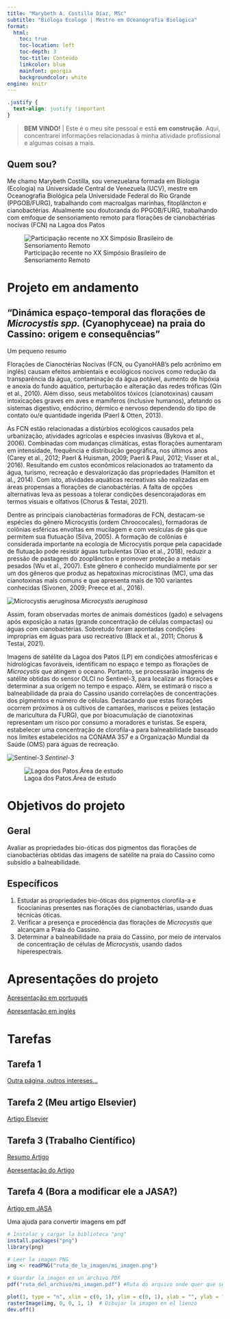 ```yaml
---
title: "Marybeth A. Costilla Díaz, MSc"
subtitle: "Bióloga Ecologo | Mestre em Oceanografia Biológica"
format: 
  html:
    toc: true
    toc-location: left
    toc-depth: 3
    toc-title: Conteúdo
    linkcolor: blue
    mainfont: georgia
    backgroundcolor: white
engine: knitr 
---
```


```css
.justify {
  text-align: justify !important
}
```

> **BEM VINDO!**    |  Este é o meu site pessoal e está **em construção**. Aqui, concentrarei informações relacionadas à minha atividade profissional e algumas coisas a mais.

## **Quem sou?**

Me chamo Marybeth Costilla, sou venezuelana formada em Biologia (Ecologia) na Universidade Central de Venezuela (UCV), mestre em Oceanografia Biológica pela Universidade Federal do Rio Grande (PPGOB/FURG), trabalhando com macroalgas marinhas, fitoplâncton e cianobactérias. Atualmente sou doutoranda do PPGOB/FURG, trabalhando com emfoque de sensoriamento remoto para florações de cianobactérias nocivas (FCN) na Lagoa dos Patos

![Participação recente no XX Simpósio Brasileiro de Sensoriamento Remoto](Mary.jpg){fig-align="center"}

# **Projeto em andamento**


## "Dinámica espaço-temporal das florações de *Microcystis spp.* (Cyanophyceae) na praia do Cassino: origem e consequências"

Um pequeno resumo

::: justify

  Florações de Cianoctérias Nocivas (FCN, ou CyanoHAB’s pelo acrônimo em inglês) causam efeitos ambientais e ecológicos nocivos como redução da transparência da água, contaminação da água potável, aumento de hipóxia e anoxia do fundo aquático, perturbação e alteração das redes tróficas (Qin et al., 2010). Além disso, seus metabólitos tóxicos (cianotoxinas) causam intoxicações graves em aves e mamíferos (inclusive humanos), afetando os sistemas digestivo, endócrino, dérmico e nervoso dependendo do tipo de contato ou/e quantidade ingerida (Paerl & Otten, 2013).
  
  As FCN estão relacionadas a distúrbios ecológicos causados pela urbanização, atividades agrícolas e espécies invasivas (Bykova et al., 2006). Combinadas com mudanças climáticas, estas florações aumentaram em intensidade, frequência e distribuição geográfica, nos últimos anos (Carey et al., 2012; Paerl & Huisman, 2009; Paerl & Paul, 2012; Visser et al., 2016). Resultando em custos econômicos relacionados ao tratamento da água, turismo, recreação e desvalorização das propriedades (Hamilton et al., 2014). Com isto, atividades aquáticas recreativas são realizadas em áreas propensas a florações de cianobactérias. A falta de opções alternativas leva as pessoas a tolerar condições desencorajadoras em termos visuais e olfativos  (Chorus & Testai, 2021).
  
  Dentre as principais cianobactérias formadoras de FCN, destacam-se espécies do gênero Microcystis (ordem Chroococales), formadoras de colônias esféricas envoltas em mucilagem e com vesículas de gás que permitem sua flutuação (Silva, 2005). A formação de colônias é considerada importante na ecologia de Microcystis porque pela capacidade de flutuação pode resistir águas turbulentas (Xiao et al., 2018), reduzir a pressão de pastagem do zooplâncton e promover proteção a metais pesados (Wu et al., 2007). Este gênero é conhecido mundialmente por ser um dos gêneros que produz as hepatoxinas microcistinas (MC), uma das cianotoxinas mais comuns e que apresenta mais de 100 variantes conhecidas (Sivonen, 2009; Preece et al., 2016). 
  
::: aside
![Microcystis aeruginosa](Microcystis.jpg) *Microcystis aeruginosa*
:::
  
  Assim, foram observadas mortes de animais domésticos (gado) e selvagens após exposição a natas (grande concentração de células compactas) ou águas com cianobactérias. Sobretudo foram apontadas condições improprias em águas para uso recreativo (Black et al., 2011; Chorus & Testai, 2021).
 

  Imagens de satélite da Lagoa dos Patos (LP) em condições atmosféricas e hidrológicas favoráveis, identificam no espaço e tempo as florações de *Microcystis* que atingem o oceano. Portanto, se processarão imagens de satélite obtidas do sensor OLCI no Sentinel-3, para localizar as florações e determinar a sua origem no tempo e espaço. Além, se estimará o risco a balneabilidade da praia do Cassino usando correlações de concentrações dos pigmentos e número de células. Destacando que estas florações ocorrem próximos à os cultivos de camarões, mariscos e peixes (estação de maricultura da FURG), que por bioacumulação de cianotoxinas representam um risco por consumo a moradores e turistas. Se espera, estabelecer uma concentração de clorofila-a para balneabilidade baseado nos limites estabelecidos na CONAMA 357 e a Organização Mundial da Saúde (OMS) para águas de recreação.

::: aside
![Sentinel-3](olci.jfif) *Sentinel-3*
:::

![Lagoa dos Patos.Área de estudo](Lagoa_dos_Patos.jpg){fig-align="center"}


# Objetivos do projeto

## Geral

Avaliar as propriedades bio-óticas dos pigmentos das florações de cianobactérias obtidas das imagens de satélite na praia do Cassino como subsídio a balneabilidade.\

## Específicos

1.  Estudar as propriedades bio-óticas dos pigmentos clorofila-a e ficocianinas presentes nas florações de cianobactérias, usando duas técnicas óticas.
2.  Verificar a presença e procedência das florações de *Microcystis* que alcançam a Praia do Cassino.\
3.  Determinar a balneabilidade na praia do Cassino, por meio de intervalos de concentração de células de *Microcystis*, usando dados hiperespectrais.
:::

# Apresentações do projeto

[Apresentação em portugués](Apresentacao.html)

[Apresentação em inglés](Project.html)

# Tarefas

## Tarefa 1

[Outra página, outros intereses...](Tarefa.html)

## Tarefa 2 (Meu artigo Elsevier)

[Artigo Elsevier](meu_dir.pdf)

## Tarefa 3 (Trabalho Científico)

[Resumo Artigo](tarefa3.html)

[Apresentação do Artigo](apres_tar3.html)

## Tarefa 4 (Bora a modificar ele a JASA?)

[Artigo em JASA](tarefa4.pdf)

Uma ajuda para convertir imagens em pdf

```.r
# Instalar y cargar la biblioteca "png"
install.packages("png")
library(png)

# Leer la imagen PNG
img <- readPNG("ruta_de_la_imagen/mi_imagen.png")

# Guardar la imagen en un archivo PDF
pdf("ruta_del_archivo/mi_imagen.pdf") #Ruta do arquivo onde quer que seja guardada a imagem criada em pdf

plot(1, type = "n", xlim = c(0, 1), ylim = c(0, 1), xlab = "", ylab = "")  # Crear un lienzo en blanco
rasterImage(img, 0, 0, 1, 1)  # Dibujar la imagen en el lienzo
dev.off()

```
